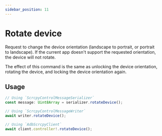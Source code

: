 ```yaml
---
sidebar_position: 11
---
```


# Rotate device

Request to change the device orientation (landscape to portrait, or portrait to landscape). If the current app doesn't support the requested orientation, the device will not rotate.

The effect of this command is the same as unlocking the device orientation, rotating the device, and locking the device orientation again.

## Usage

```ts transpile
// Using `ScrcpyControlMessageSerializer`
const message: Uint8Array = serializer.rotateDevice();

// Using `ScrcpyControlMessageWriter`
await writer.rotateDevice();

// Using `AdbScrcpyClient`
await client.controller!.rotateDevice();
```
